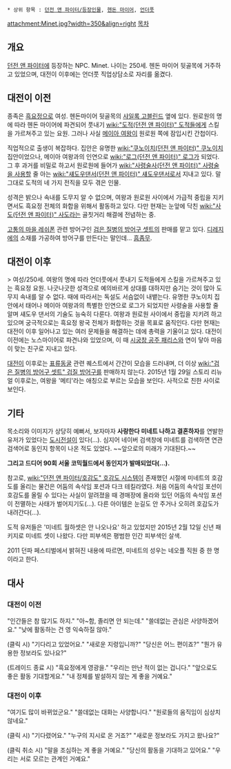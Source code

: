  * 상위 항목 : [[던전 앤 파이터/등장인물]], [[헨돈 마이어]], [[언더풋]]
attachment:Minet.jpg?width=350&align=right
[[목차]]

== 개요 ==
[[던전 앤 파이터]]에 등장하는  NPC. Minet. 나이는 250세. 헨돈 마이어 뒷골목에 거주하고 있었으며, 대전이 이후에는 언더풋 직업상담소로 자리를 옮겼다.

== 대전이 이전 ==
종족은 [[흑요정]]으로 여성. 헨돈마이어 뒷골목의 [[샤일록 고블린드]] 옆에 있다. 원로원의 명에 따라 헨돈 마이어에 파견되어 풋내기 [[wiki:"도적(던전 앤 파이터)" 도적들]]에게 스킬을 가르쳐주고 있는 요원. 그러나 사실 [[메이아 여왕]]이 원로원 쪽에 잠입시킨 간첩이다.

직업적으로 출생이 복잡하다. 집안은 유명한 [[wiki:"쿠노이치(던전 앤 파이터)" 쿠노이치]] 집안이었으나, 메이아 여왕과의 인연으로 [[wiki:"로그(던전 앤 파이터)" 로그]]가 되었다. 그 후 과거를 비밀로 하고서 원로원에 들어가 [[wiki:"사령술사(던전 앤 파이터)" 사령술을 사용]]할 줄 아는 [[wiki:"섀도우댄서(던전 앤 파이터)" 섀도우댄서]]로서 지내고 있다. 말 그대로 도적의 네 가지 전직을 모두 겪은 인물.

성격은 밝으나 속내를 도무지 알 수 없으며, 여왕과 원로원 사이에서 가급적 중립을 지키면서도 흑요정 전체의 화합을 위해서 활동하고 있다. 다만 현재는 눈앞에 닥친 [[wiki:"사도(던전 앤 파이터)" 사도]]라는 골칫거리 해결에 전념하는 중.

[[고통의 마을 레쉬폰]] 관련 방어구인 [[검은 질병의 방어구 셋트]]의 판매를 맡고 있다. [[디레지에]]의 소재를 가공하여 방어구를 만든다는 말인데… [[흠좀무]].

== 대전이 이후 ==
> 여성/250세. 여왕의 명에 따라 언더풋에서 풋내기 도적들에게 스킬을 가르쳐주고 있는 흑요정 요원. 나긋나긋한 성격으로 예의바르게 상대를 대하지만 숨기는 것이 많아 도무지 속내를 알 수 없다. 때에 따라서는 독설도 서슴없이 내뱉는다. 유명한 쿠노이치 집안에서 태어나 메이아 여왕과의 특별한 인연으로 로그가 되었지만 사령술을 사용할 줄 알며 섀도우 댄서의 기술도 능숙히 다룬다. 여왕과 원로원 사이에서 중립을 지키려 하고 있으며 궁극적으로는 흑요정 왕국 전체가 화합하는 것을 목표로 움직인다. 다만 현재는 대전이 이후 일어나고 있는 여러 문제들을 해결하는 데에 총력을 기울이고 있다. 대전이 이전에는 노스마이어로 파견나와 있었으며, 이 때 [[시궁창 공주 패리스]]와 연이 닿아 마음이 맞는 친구로 지내고 있다.

[[대전이]] 이후로는 [[표류동굴]] 관련 퀘스트에서 간간이 모습을 드러내며, 더 이상 [[wiki:"검은 질병의 방어구 셋트" 검질 방어구]]를 판매하지 않는다. 2015년 1월 29일 스토리 리뉴얼 이후로는, 여왕을 '메티'라는 애칭으로 부르는 모습을 보인다. 사적으로 친한 사이로 보인다.

== 기타 ==
목소리와 이미지가 상당히 예뻐서, 보자마자 '''사랑한다 미네트 나하고 결혼하자'''를 연발한 유저가 있었다는 [[도시전설]]이 있다(…). 심지어 네이버 검색창에 미네트를 검색하면 연관 검색어로 동인지 항목이 나온 적도 있었다. ~~앞으로의 미래가 기대된다.~~

'''그리고 드디어 90회 서울 코믹월드에서 동인지가 발매되었다(…).'''

참고로, [[wiki:"던전 앤 파이터/호감도" 호감도 시스템]]이 존재했던 시절에 미네트의 호감도를 올리는 물건은 어둠의 속삭임 포션과 다크 테킬라였다. 처음 어둠의 속삭임 포션이 호감도를 올릴 수 있다는 사실이 알려졌을 때 경매장에 올라와 있던 어둠의 속삭임 포션이 전멸하는 사태가 벌어지기도(…). 다른 아이템은 눈길도 안 주거나 오히려 호감도가 내려간다(…).

도적 유저들은 '미네트 월하셋은 안 나오나요' 하고 있었지만 2015년 2월 12일 신년 패키지로 미네트 셋이 나왔다. 다만 피부색은 평범한 인간 피부색인 살색.

2011 던파 페스티벌에서 밝혀진 내용에 따르면, 미네트의 성우는 네오플 직원 중 한 명이라고 한다.

== 대사 ==
=== 대전이 이전 ===
"인간들은 참 많기도 하지."
"아~함, 졸리면 안 되는데."
"쓸데없는 관심은 사양하겠어요."
"낮에 활동하는 건 영 익숙하질 않아."

(클릭 시)
"기다리고 있었어요."
"새로운 지령입니까?"
"당신은 어느 편이죠?"
"뭔가 유용한 정보라도 있나요?"

(트레이드 종료 시)
"흑요정에게 영광을."
"우리는 만난 적이 없는 겁니다."
"앞으로도 좋은 활동 기대할게요."
"내 정체를 발설하지 않는 게 좋을 거예요."

=== 대전이 이후 ===
"여기도 많이 바뀌었군요."
"쓸데없는 대화는 사양합니다."
"원로들의 움직임이 심상치 않네요."

(클릭 시)
"기다렸어요."
"누구의 지시로 온 거죠?"
"새로운 정보라도 가지고 왔나요?"

(클릭 취소 시)
"말을 조심하는 게 좋을 거예요."
"당신의 활동을 기대하고 있어요."
"우리는 서로 모르는 관계인 거예요."
